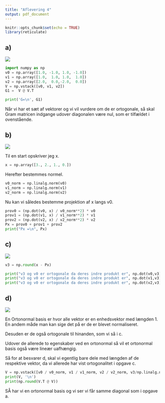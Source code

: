 ```yaml
---
title: "Aflevering 4"
output: pdf_document
---
```


```r
knitr::opts_chunk$set(echo = TRUE)
library(reticulate)
```


## a)

![](na-alf4-a.png)

```python
import numpy as np
v0 = np.array([1.0, -1.0, 1.0, -1.0])
v1 = np.array([1.0,  1.0, 1.0,  1.0])
v2 = np.array([2.0,  0.0,-2.0,  0.0])
V = np.vstack([v0, v1, v2])
G1 =  V @ V.T

print('G=\n', G1)
```

Når vi har et sæt af vektorer og vi vil vurdere om de er ortogonale, så skal Gram matricen indgange udover diagonalen være nul, som er tilfældet i ovenstående.

## b)

![](na-alf4-b.png)

Til en start opskriver jeg x.

```python
x = np.array([3., 2., 1., 0.])
```

Herefter bestemmes normel.

```python
v0_norm = np.linalg.norm(v0)
v1_norm = np.linalg.norm(v1)
v2_norm = np.linalg.norm(v2)
```

Nu kan vi således bestemme projektion af x langs v0.

```python
prov0 = (np.dot(v0, x) / v0_norm**2) * v0
prov1 = (np.dot(v1, x) / v1_norm**2) * v1
prov2 = (np.dot(v2, x) / v2_norm**2) * v2
Px = prov0 + prov1 + prov2
print("Px =\n", Px)
```

## c)

![](na-alf4-c.png)

```python
v3 = np.round(x - Px)

print("v3 og v0 er ortogonale da deres indre produkt er", np.dot(v0,v3))
print("v3 og v0 er ortogonale da deres indre produkt er", np.dot(v1,v3))
print("v3 og v0 er ortogonale da deres indre produkt er", np.dot(v2,v3))
```

## d)

![](na-alf4-d.png)

En Ortonormal basis er hvor alle vektor er en enhedsvektor med længden 1. En
andem måde man kan sige det på er de er blevet normaliseret. 

Desuden er de også ortogonale til hinanden, som vi så i c. 

Udover de allerede to egenskaber ved en ortonormal så vil et ortonormal basis
også være lineær uafhængig. 

Så for at besvarer d, skal vi egentlig bare dele med længden af de respektive
vektor, da vi allerede har vist ortogonalitet i opgave c. 


```python
V = np.vstack([v0 / v0_norm, v1 / v1_norm, v2 / v2_norm, v3/np.linalg.norm(v3)])
print(V, '\n')
print(np.round(V.T @ V))
```

SÅ har vi en ortonormal basis og vi ser vi får samme diagonal som i opgave a.